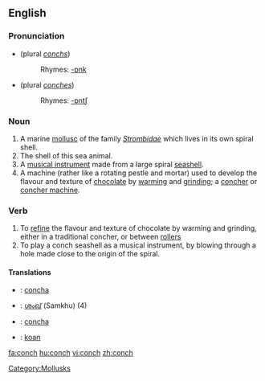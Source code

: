 {{wikipedia}}
==English==

===Pronunciation===
*{{IPA|/kɑnk/}} (plural ''[[conchs]]'')
*:Rhymes: [[Rhymes:English:-ɒnk|-ɒnk]]
*{{IPA|/kɑntʃ/}} (plural ''[[conches]]'')
*:Rhymes: [[Rhymes:English:-ɒntʃ|-ɒntʃ]]

===Noun===
{{en-noun|conches|pl2=conchs}}

# A marine [[mollusc]] of the family ''[[Strombidae]]'' which lives in its own spiral shell.
# The shell of this sea animal.
# A [[musical instrument]] made from a large spiral [[seashell]].
# A machine (rather like a rotating pestle and mortar) used to develop the flavour and texture of [[chocolate]] by [[warming]] and [[grinding]]; a [[concher]] or [[concher machine]].

===Verb===
{{en-verb|conches|conching|conched}}

#  To [[refine]] the flavour and texture of chocolate by warming and grinding, either in a traditional concher, or between [[roller]]s
# To play a conch seashell as a musical instrument, by blowing through a hole made close to the origin of the spiral.

====Translations====
{{rfc-trans|these are for the NOUN meanings - but which ones?}}
{{checktrans}}
*{{ttbc|Interlingua}}: [[concha]]
*{{ttbc|Malayalam}}: [[ശംഖ്]] (Samkhu) (4)
*{{ttbc|Spanish}}: [[concha]]
*{{ttbc|Volapük}}: [[koan]]

[[Category:Mollusks]]

[[fa:conch]]
[[hu:conch]]
[[vi:conch]]
[[zh:conch]]